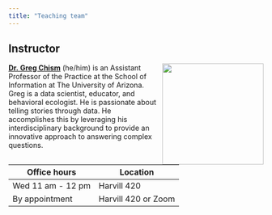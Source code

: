 ```yaml
---
title: "Teaching team"
---
```


## Instructor

![](img/team/greg.png){style="float:right;padding: 0 0 0 10px;" fig-alt="Headshot of Dr. Mine Çetinkaya-Rundel" width="200"}

[**Dr. Greg Chism**](https://gregtchism.com) (he/him) is an Assistant Professor of the Practice at the School of Information at The University of Arizona.
Greg is a data scientist, educator, and behavioral ecologist.
He is passionate about telling stories through data.
He accomplishes this by leveraging his interdisciplinary background to provide an innovative approach to answering complex questions.

| Office hours      | Location            |
|-------------------|---------------------|
| Wed 11 am - 12 pm | Harvill 420         |
| By appointment    | Harvill 420 or Zoom |
